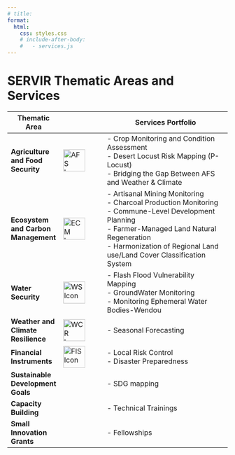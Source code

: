 ```yaml
---
# title: 
format: 
  html:
    css: styles.css
    # include-after-body: 
    #   - services.js 
---
```


# SERVIR Thematic Areas and Services

| Thematic Area                       |                         | Services  Portfolio                                                                                     |
|-------------------------------------|-----------------------------------|------------------------------------------------------------------------------------------------|
| **Agriculture and Food Security**    | <img src="assets/afs.jpg" alt="AFS Icon" width="50"/>       | - Crop Monitoring and Condition Assessment  <br> - Desert Locust Risk Mapping (P-Locust)       <br> - Bridging the Gap Between AFS and Weather & Climate    |
| **Ecosystem and Carbon Management**  | <img src="assets/ecm.jpg" alt="ECM Icon" width="50"/>       | - Artisanal Mining Monitoring <br> - Charcoal Production Monitoring  <br> - Commune-Level Development Planning <br> - Farmer-Managed Land Natural Regeneration <br> - Harmonization of Regional Land use/Land Cover Classification System |
| **Water Security**                  | <img src="assets/ws.jpg" alt="WS Icon" width="50"/>         | - Flash Flood Vulnerability Mapping <br> - GroundWater Monitoring <br> - Monitoring Ephemeral Water Bodies-Wendou    |
| **Weather and Climate Resilience**   | <img src="assets/wcr.jpg" alt="WCR Icon" width="50"/>       | - Seasonal Forecasting    |
| **Financial Instruments**            | <img src="assets/fis.png" alt="FIS Icon" width="50"/>       | - Local Risk Control <br> - Disaster Preparedness    |
| **Sustainable Development Goals**    |                                   | - SDG mapping    |
| **Capacity Building**                |                                   | - Technical Trainings    |
| **Small Innovation Grants**          |                                   | - Fellowships    |
